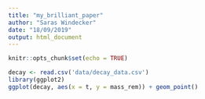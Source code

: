 ```yaml
---
title: "my_brilliant_paper"
author: "Saras Windecker"
date: "18/09/2019"
output: html_document
---
```


```r
knitr::opts_chunk$set(echo = TRUE)
```


```r
decay <- read.csv('data/decay_data.csv')
library(ggplot2)
ggplot(decay, aes(x = t, y = mass_rem)) + geom_point()
```
